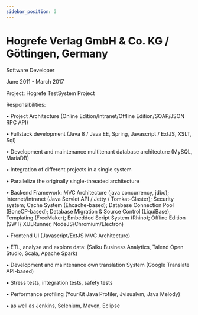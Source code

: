 ```yaml
---
sidebar_position: 3
---
```


# Hogrefe Verlag GmbH & Co. KG / Göttingen, Germany

Software Developer

June 2011 - March 2017

Project: Hogrefe TestSystem Project

Responsibilities:

• Project Architecture (Online Edition/Intranet/Offline Edition/SOAP/JSON RPC API)

• Fullstack development (Java 8 / Java EE, Spring, Javascript / ExtJS, XSLT, Sql)

• Development and maintenance multitenant database architecture (MySQL, MariaDB)

• Integration of different projects in a single system

• Parallelize the originally single-threaded architecture

• Backend Framework: MVC Architecture (java concurrency, jdbc); Internet/Intranet (Java Servlet
API / Jetty / Tomkat-Claster); Security system; Cache System (Ehcache-based); Database Connection
Pool (BoneCP-based); Database Migration & Source Control (LiquiBase); Templating (FreeMaker);
Embedded Script System (Rhino); Offline Edition (SWT/ XULRunner, NodeJS/Chromium/Electron)

• Frontend UI (Javascript/ExtJS MVC Architecture)

• ETL, analyse and explore data: (Saiku Business Analytics, Talend Open Studio, Scala, Apache Spark)

• Development and maintenance own translation System (Google Translate API-based)

• Stress tests, integration tests, safety tests

• Performance profiling (YourKit Java Profiler, Jvisualvm, Java Melody)

• as well as Jenkins, Selenium, Maven, Eclipse
